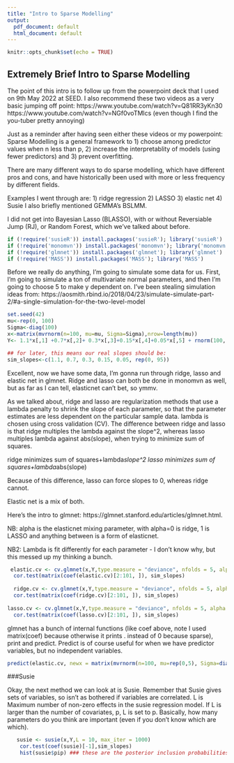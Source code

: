 ```yaml
---
title: "Intro to Sparse Modelling"
output:
  pdf_document: default
  html_document: default
---
```


```r
knitr::opts_chunk$set(echo = TRUE)
```

## Extremely Brief Intro to Sparse Modelling
The point of this intro is to follow up from the powerpoint deck that I used on 9th May 2022 at SEED. I also recommend these two videos as a very basic jumping off point:
https://www.youtube.com/watch?v=Q81RR3yKn30
https://www.youtube.com/watch?v=NGf0voTMlcs
(even though I find the you-tuber pretty annoying)

Just as a reminder after having seen either these videos or my powerpoint:
Sparse Modelling is a general framework to 1) choose among predictor values when n less than p, 2) increase the interpretablity of models (using fewer predictors) and 3) prevent overfitting. 

There are many different ways to do sparse modelling, which have different pros and cons, and have historically been used with more or less frequency by different fields. 

Examples I went through are:
1) ridge regression
2) LASSO
3) elastic net
4) Susie
I also briefly mentioned GEMMA's BSLMM.

I did not get into Bayesian Lasso (BLASSO), with or without Reversiable Jump (RJ), or Random Forest, which we've talked about before. 
```r
if (!require('susieR')) install.packages('susieR'); library('susieR')
if (!require('monomvn')) install.packages('monomvn'); library('monomvn')
if (!require('glmnet')) install.packages('glmnet'); library('glmnet')
if (!require('MASS')) install.packages('MASS'); library('MASS')
```

Before we really do anything, I'm going to simulate some data for us. 
First, I'm going to simulate a ton of multivariate normal parameters, and then I'm going to choose 5 to make y dependent on.
I've been stealing simulation ideas from: https://aosmith.rbind.io/2018/04/23/simulate-simulate-part-2/#a-single-simulation-for-the-two-level-model
```r
set.seed(42)
mu<-rep(0, 100)
Sigma<-diag(100)
x<-matrix(mvrnorm(n=100, mu=mu, Sigma=Sigma),nrow=length(mu))
Y<- 1.1*x[,1] +0.7*x[,2]+ 0.3*x[,3]+0.15*x[,4]+0.05*x[,5] + rnorm(100, 0, 0.5)

## for later, this means our real slopes should be:
sim_slopes<-c(1.1, 0.7, 0.3, 0.15, 0.05, rep(0, 95))
```
Excellent, now we have some data, I'm gonna run through ridge, lasso and elastic net in glmnet. Ridge and lasso can both be done in monomvn as well, but as far as I can tell, elasticnet can't bet, so ymmv.

As we talked about, ridge and lasso are regularization methods that use a lambda penalty to shrink the slope of each parameter, so that the parameter estimates are less dependent on the particular sample data. lambda is chosen using cross validation (CV). The difference between ridge and lasso is that ridge multiples the lambda against the slope^2, whereas lasso multiples lambda against abs(slope), when trying to minimize sum of squares. 

ridge minimizes sum of squares+lambda*slope^2
lasso minimizes sum of squares+lambda*abs(slope)

Because of this difference, lasso can force slopes to 0, whereas ridge cannot. 

Elastic net is a mix of both.

Here's the intro to glmnet: https://glmnet.stanford.edu/articles/glmnet.html.

NB: alpha is the elasticnet mixing parameter, with alpha=0 is ridge, 1 is LASSO and anything between is a form of elasticnet. 

NB2: Lambda is fit differently for each parameter - I don't know why, but this messed up my thinking a bunch. 
```r

 elastic.cv <- cv.glmnet(x,Y,type.measure = "deviance", nfolds = 5, alpha = 0.5)
  cor.test(matrix(coef(elastic.cv)[2:101, ]), sim_slopes) 
  
  ridge.cv <- cv.glmnet(x,Y,type.measure = "deviance", nfolds = 5, alpha = 0)
  cor.test(matrix(coef(ridge.cv)[2:101, ]), sim_slopes)
     
lasso.cv <- cv.glmnet(x,Y,type.measure = "deviance", nfolds = 5, alpha = 1)
  cor.test(matrix(coef(lasso.cv)[2:101, ]), sim_slopes)

```

glmnet has a bunch of internal functions (like coef above, note I used matrix(coef) because otherwise it prints . instead of 0 because sparse), print and predict. Predict is of course useful for when we have predictor variables, but no independent variables. 
```r
predict(elastic.cv, newx = matrix(mvrnorm(n=100, mu=rep(0,5), Sigma=diag(5)),nrow=5))
```


###Susie

Okay, the next method we can look at is Susie. Remember that Susie gives sets of variables, so isn't as bothered if variables are correlated. 
L is Maximum number of non-zero effects in the susie regression model. If L is larger than the number of covariates, p, L is set to p. Basically, how many parameters do you think are important (even if you don't know which are which).

```r
   susie <- susie(x,Y,L = 10, max_iter = 1000)
    cor.test(coef(susie)[-1],sim_slopes)
    hist(susie$pip) ### these are the posterior inclusion probabilities, aka is this parameter included as an important parameter in the sparse framework?
```